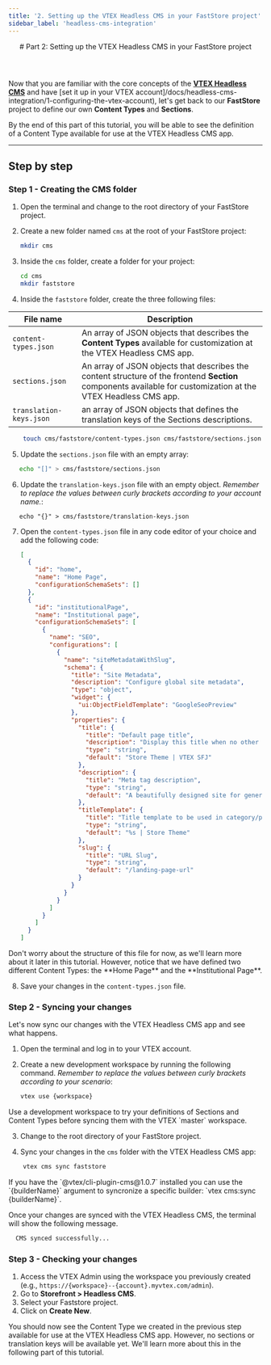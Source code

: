 ```yaml
---
title: '2. Setting up the VTEX Headless CMS in your FastStore project'
sidebar_label: 'headless-cms-integration'
---
```



<header>
# Part 2: Setting up the VTEX Headless CMS in your FastStore project
</header>

Now that you are familiar with the core concepts of the [**VTEX Headless CMS**](/docs/headless-cms-overview/overview-headless-cms) and have [set it up in your VTEX account]/docs/headless-cms-integration/1-configuring-the-vtex-account), let's get back to our **FastStore** project to define our own **Content Types** and **Sections**.

By the end of this part of this tutorial, you will be able to see the definition of a Content Type available for use at the VTEX Headless CMS app. 

---

## Step by step

### Step 1 - Creating the CMS folder

1. Open the terminal and change to the root directory of your FastStore project.
2. Create a new folder named `cms` at the root of your FastStore project:

    ```bash
    mkdir cms
    ```

3. Inside the `cms` folder, create a folder for your project:

    ```bash
    cd cms
    mkdir faststore
    ```
4. Inside the `faststore` folder, create the three following files:

| File name                | Description                                                                                                                                                    |
| ------------------------ | -------------------------------------------------------------------------------------------------------------------------------------------------------------- |
| `content-types.json`     |  An array of JSON objects that describes the **Content Types** available for customization at the VTEX Headless CMS app.                                       |
| `sections.json`          | An array of JSON objects that describes the content structure of the frontend **Section** components available for customization at the VTEX Headless CMS app. |
|  `translation-keys.json` | an array of JSON objects that defines the translation keys of the Sections descriptions.                                                                       |

```bash
    touch cms/faststore/content-types.json cms/faststore/sections.json cms/faststore/translation-keys.json
```

5. Update the `sections.json` file with an empty array:

```bash
   echo "[]" > cms/faststore/sections.json
```

6. Update the `translation-keys.json` file with an empty object. *Remember to replace the values between curly brackets according to your account name.*:

```
   echo "{}" > cms/faststore/translation-keys.json
```

7. Open the `content-types.json` file in any code editor of your choice and add the following code:

    ```json title="cms/faststore/content-types.json"
    [
      {
        "id": "home",
        "name": "Home Page",
        "configurationSchemaSets": []
      },
      {
        "id": "institutionalPage",
        "name": "Institutional page",
        "configurationSchemaSets": [
          {
            "name": "SEO",
            "configurations": [
              {
                "name": "siteMetadataWithSlug",
                "schema": {
                  "title": "Site Metadata",
                  "description": "Configure global site metadata",
                  "type": "object",
                  "widget": {
                    "ui:ObjectFieldTemplate": "GoogleSeoPreview"
                  },
                  "properties": {
                    "title": {
                      "title": "Default page title",
                      "description": "Display this title when no other tile is available",
                      "type": "string",
                      "default": "Store Theme | VTEX SFJ"
                    },
                    "description": {
                      "title": "Meta tag description",
                      "type": "string",
                      "default": "A beautifully designed site for general VTEX stores"
                    },
                    "titleTemplate": {
                      "title": "Title template to be used in category/product pages",
                      "type": "string",
                      "default": "%s | Store Theme"
                    },
                    "slug": {
                      "title": "URL Slug",
                      "type": "string",
                      "default": "/landing-page-url"
                    }
                  }
                }
              }
            ]
          }
        ]
      }
    ]
    ```
<Callout type="info" emoji="ℹ️">
  Don't worry about the structure of this file for now, as we'll learn more about it later in this tutorial. However, notice that we have defined two different Content Types: the **Home Page** and the **Institutional Page**.
</Callout>

8. Save your changes in the `content-types.json` file.

### Step 2 - Syncing your changes

Let's now sync our changes with the VTEX Headless CMS app and see what happens.

1. Open the terminal and log in to your VTEX account.

2. Create a new development workspace by running the following command. *Remember to replace the values between curly brackets according to your scenario*:

   ```bash
   vtex use {workspace}
   ```
<Callout type="warning" emoji="⚠️">
  Use a development workspace to try your definitions of Sections and Content Types before syncing them with the VTEX `master` workspace.
</Callout>

3. Change to the root directory of your FastStore project.

4. Sync your changes in the `cms` folder with the VTEX Headless CMS app:

```bash
    vtex cms sync faststore
```

<Callout type="warning" emoji="⚠️">
   If you have the `@vtex/cli-plugin-cms@1.0.7` installed you can use the `{builderName}` argument to syncronize a specific builder: `vtex cms:sync {builderName}`.
</Callout>

Once your changes are synced with the VTEX Headless CMS, the terminal will show the following message.

```bash
  CMS synced successfully...
```

### Step 3 - Checking your changes

1. Access the VTEX Admin using the workspace you previously created (e.g., `https://{workspace}--{account}.myvtex.com/admin`).
2. Go to **Storefront > Headless CMS**.
3. Select your Faststore project.
4. Click on **Create New**.

You should now see the Content Type we created in the previous step available for use at the VTEX Headless CMS app. However, no sections or translation keys will be available yet. We'll learn more about this in the following part of this tutorial.

